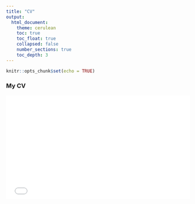```yaml
---
title: "CV"
output:
  html_document:
    theme: cerulean
    toc: true
    toc_float: true
    collapsed: false
    number_sections: true
    toc_depth: 3
---
```


```r
knitr::opts_chunk$set(echo = TRUE)
```

### My CV 

<div style="position:relative;padding-top:56.25%;height:0;overflow:hidden;">
  <iframe src="cv_moinul.pdf" 
          style="position:absolute;top:0;left:0;width:100%;height:100%;border:none;" 
          allowfullscreen>
  </iframe>
</div>






